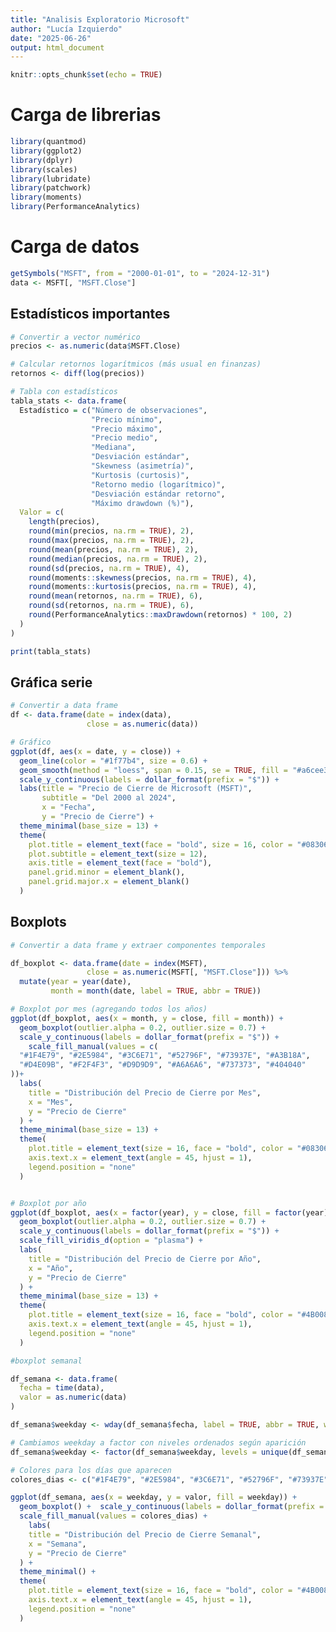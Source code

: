 ---
title: "Analisis Exploratorio Microsoft"
author: "Lucía Izquierdo"
date: "2025-06-26"
output: html_document
---

```{r setup, include=FALSE}
knitr::opts_chunk$set(echo = TRUE)
```

# Carga de librerias

```{r}
library(quantmod)
library(ggplot2)
library(dplyr)
library(scales)
library(lubridate)
library(patchwork)
library(moments)
library(PerformanceAnalytics)
```

# Carga de datos

```{r}
getSymbols("MSFT", from = "2000-01-01", to = "2024-12-31")
data <- MSFT[, "MSFT.Close"]
```

## Estadísticos importantes

```{r}
# Convertir a vector numérico
precios <- as.numeric(data$MSFT.Close)

# Calcular retornos logarítmicos (más usual en finanzas)
retornos <- diff(log(precios))

# Tabla con estadísticos
tabla_stats <- data.frame(
  Estadístico = c("Número de observaciones",
                  "Precio mínimo",
                  "Precio máximo",
                  "Precio medio",
                  "Mediana",
                  "Desviación estándar",
                  "Skewness (asimetría)",
                  "Kurtosis (curtosis)",
                  "Retorno medio (logarítmico)",
                  "Desviación estándar retorno",
                  "Máximo drawdown (%)"),
  Valor = c(
    length(precios),
    round(min(precios, na.rm = TRUE), 2),
    round(max(precios, na.rm = TRUE), 2),
    round(mean(precios, na.rm = TRUE), 2),
    round(median(precios, na.rm = TRUE), 2),
    round(sd(precios, na.rm = TRUE), 4),
    round(moments::skewness(precios, na.rm = TRUE), 4),
    round(moments::kurtosis(precios, na.rm = TRUE), 4),
    round(mean(retornos, na.rm = TRUE), 6),
    round(sd(retornos, na.rm = TRUE), 6),
    round(PerformanceAnalytics::maxDrawdown(retornos) * 100, 2)
  )
)

print(tabla_stats)

```

## Gráfica serie 

```{r}
# Convertir a data frame
df <- data.frame(date = index(data),
                 close = as.numeric(data))

# Gráfico
ggplot(df, aes(x = date, y = close)) +
  geom_line(color = "#1f77b4", size = 0.6) +
  geom_smooth(method = "loess", span = 0.15, se = TRUE, fill = "#a6cee3", color = "#08306B", alpha = 0.3) +
  scale_y_continuous(labels = dollar_format(prefix = "$")) +
  labs(title = "Precio de Cierre de Microsoft (MSFT)",
       subtitle = "Del 2000 al 2024",
       x = "Fecha",
       y = "Precio de Cierre") +
  theme_minimal(base_size = 13) +
  theme(
    plot.title = element_text(face = "bold", size = 16, color = "#08306B"),
    plot.subtitle = element_text(size = 12),
    axis.title = element_text(face = "bold"),
    panel.grid.minor = element_blank(),
    panel.grid.major.x = element_blank()
  )
```

## Boxplots

```{r}
# Convertir a data frame y extraer componentes temporales

df_boxplot <- data.frame(date = index(MSFT),
                 close = as.numeric(MSFT[, "MSFT.Close"])) %>%
  mutate(year = year(date),
         month = month(date, label = TRUE, abbr = TRUE))

# Boxplot por mes (agregando todos los años)
ggplot(df_boxplot, aes(x = month, y = close, fill = month)) +
  geom_boxplot(outlier.alpha = 0.2, outlier.size = 0.7) +
  scale_y_continuous(labels = dollar_format(prefix = "$")) +
    scale_fill_manual(values = c(
  "#1F4E79", "#2E5984", "#3C6E71", "#52796F", "#73937E", "#A3B18A",
  "#D4E09B", "#F2F4F3", "#D9D9D9", "#A6A6A6", "#737373", "#404040"
))+
  labs(
    title = "Distribución del Precio de Cierre por Mes",
    x = "Mes",
    y = "Precio de Cierre"
  ) +
  theme_minimal(base_size = 13) +
  theme(
    plot.title = element_text(size = 16, face = "bold", color = "#08306B"),
    axis.text.x = element_text(angle = 45, hjust = 1),
    legend.position = "none"
  )


# Boxplot por año
ggplot(df_boxplot, aes(x = factor(year), y = close, fill = factor(year))) +
  geom_boxplot(outlier.alpha = 0.2, outlier.size = 0.7) +
  scale_y_continuous(labels = dollar_format(prefix = "$")) +
  scale_fill_viridis_d(option = "plasma") +
  labs(
    title = "Distribución del Precio de Cierre por Año",
    x = "Año",
    y = "Precio de Cierre"
  ) +
  theme_minimal(base_size = 13) +
  theme(
    plot.title = element_text(size = 16, face = "bold", color = "#4B0082"),
    axis.text.x = element_text(angle = 45, hjust = 1),
    legend.position = "none"
  )

#boxplot semanal

df_semana <- data.frame(
  fecha = time(data),
  valor = as.numeric(data)
)

df_semana$weekday <- wday(df_semana$fecha, label = TRUE, abbr = TRUE, week_start = 1, locale = "es_ES.UTF-8")

# Cambiamos weekday a factor con niveles ordenados según aparición
df_semana$weekday <- factor(df_semana$weekday, levels = unique(df_semana$weekday))

# Colores para los días que aparecen
colores_dias <- c("#1F4E79", "#2E5984", "#3C6E71", "#52796F", "#73937E")

ggplot(df_semana, aes(x = weekday, y = valor, fill = weekday)) +
  geom_boxplot() +  scale_y_continuous(labels = dollar_format(prefix = "$"))+
  scale_fill_manual(values = colores_dias) +
    labs(
    title = "Distribución del Precio de Cierre Semanal",
    x = "Semana",
    y = "Precio de Cierre"
  ) +
  theme_minimal() +
  theme(
    plot.title = element_text(size = 16, face = "bold", color = "#4B0082"),
    axis.text.x = element_text(angle = 45, hjust = 1),
    legend.position = "none"
  )


```
